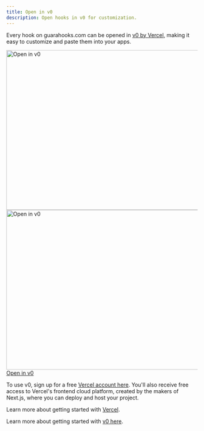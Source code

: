 ```yaml
---
title: Open in v0
description: Open hooks in v0 for customization.
---
```


Every hook on guarahooks.com can be opened in [v0 by Vercel](https://v0.dev), making it easy to customize and paste them into your apps.

<a href="https://vercel.com/signup?utm_source=shad&utm_medium=web&utm_campaign=docs_cta_signup">
  <Image
    src="/images/open-in-v0.png"
    width="716"
    height="420"
    alt="Open in v0"
    className="mt-6 w-full overflow-hidden rounded-lg border dark:hidden"
  />
  <Image
    src="/images/open-in-v0-dark.png"
    width="716"
    height="420"
    alt="Open in v0"
    className="mt-6 hidden w-full overflow-hidden rounded-lg border shadow-sm dark:block"
  />
  <span className="sr-only">Open in v0</span>
</a>

To use v0, sign up for a free [Vercel account here](https://vercel.com/signup?utm_source=shad&utm_medium=web&utm_campaign=docs_cta_signup). You'll also receive free access to Vercel's frontend cloud platform, created by the makers of Next.js, where you can deploy and host your project.

Learn more about getting started with [Vercel](https://vercel.com/docs/getting-started-with-vercel?utm_source=shadcn_site&utm_medium=web&utm_campaign=docs_cta_about_vercel).

Learn more about getting started with [v0 here](https://v0.dev/faq).
